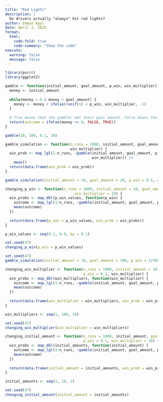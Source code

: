 ```yaml
---
title: "Red Lights"
description: |
  Do drivers actually "always" hit red lights?
author: Emmie Appl
date: April 2, 2025
format:
  html:
    code-fold: true
    code-summary: "Show the code"
execute:
  warning: false
  message: false
---
```


```r
library(purrr)
library(ggplot2)

gamble <- function(initial_amount, goal_amount, p_win, win_multiplier) {
  money <- initial_amount
  
  while(money > 0 & money < goal_amount) {
    money <- money + ifelse(runif(1) < p_win, win_multiplier, -1)
  }
  
  # True means that the gambler met their goal amount. False means the gambler went bankrupt.
  return(outcome = ifelse(money <= 0, FALSE, TRUE))
}
```

```r
gamble(10, 100, 0.1, 10)
```

```r

gamble_simulation <- function(n_runs = 1000, initial_amount, goal_amount, p_win,
                              win_multiplier) {
  win_prob <- map_lgl(1:n_runs, ~gamble(initial_amount, goal_amount, p_win,
                                        win_multiplier)) |>
    mean()
  return(data.frame(win_prob = win_prob))
}
```

```r
gamble_simulation(initial_amount = 10, goal_amount = 20, p_win = 0.5, win_multiplier = 10)
```

```r
changing_p_win <- function(n_runs = 1000, initial_amount = 10, goal_amount = 100, p_win,
                                win_multiplier = 10) {
  win_probs <- map_dbl(p_win_values, function(p_win) {
    outcome <- map_lgl(1:n_runs, ~gamble(initial_amount, goal_amount, p_win, win_multiplier))
    mean(outcome)
  })
  
  return(data.frame(p_win = p_win_values, win_prob = win_probs))
}
```

```r
p_win_values <- seq(0.1, 0.9, by = 0.1)

set.seed(47)
changing_p_win(p_win = p_win_values)
```

```r
set.seed(47)
gamble_simulation(initial_amount = 10, goal_amount = 100, p_win = 1/5000, win_multiplier = 10)
```

```r
changing_win_multiplier <- function(n_runs = 1000, initial_amount = 10, goal_amount = 100,
                                    p_win = 0.1, win_multiplier) {
  win_probs <- map_dbl(win_multipliers, function(win_multiplier) {
    outcome <- map_lgl(1:n_runs, ~gamble(initial_amount, goal_amount, p_win, win_multiplier))
    mean(outcome)
  })
  
  return(data.frame(win_multiplier = win_multipliers, win_prob = win_probs))
}
```

```r
win_multipliers <- seq(1, 100, 10)

set.seed(47)
changing_win_multiplier(win_multiplier = win_multipliers)
```

```r
changing_initial_amount <- function(n_runs = 1000, initial_amount, goal_amount = 100,
                                    p_win = 0.1, win_multiplier = 10) {
  win_probs <- map_dbl(initial_amounts, function(initial_amount) {
    outcome <- map_lgl(1:n_runs, ~gamble(initial_amount, goal_amount, p_win, win_multiplier))
    mean(outcome)
  })
  
  return(data.frame(initial_amount = initial_amounts, win_prob = win_probs))
}
```

```r
initial_amounts <- seq(1, 10, 1)

set.seed(47)
changing_initial_amount(initial_amount = initial_amounts)
```
